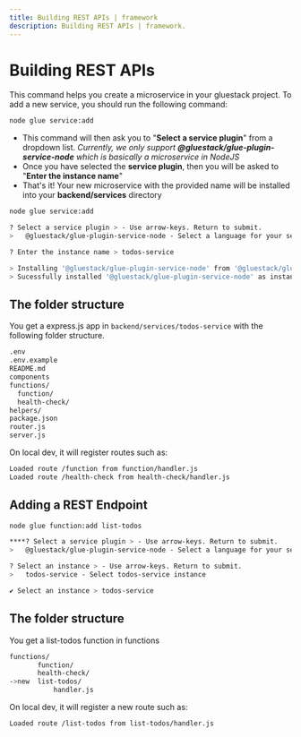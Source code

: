 ```yaml
---
title: Building REST APIs | framework
description: Building REST APIs | framework.
---
```



<Meta title="Getting started/Adding Backend/Building REST APIs" />

# Building REST APIs

This command helps you create a microservice in your gluestack project. To add a new service, you should run the following command:

```bash
node glue service:add
```

- This command will then ask you to "**Select a service plugin**" from a dropdown list. *Currently, we only support **@gluestack/glue-plugin-service-node** which is basically a microservice in NodeJS*
- Once you have selected the **service plugin**, then you will be asked to "**Enter the instance name**"
- That's it! Your new microservice with the provided name will be installed into your **backend/services** directory

```bash
node glue service:add

? Select a service plugin > - Use arrow-keys. Return to submit.
>   @gluestack/glue-plugin-service-node - Select a language for your service

? Enter the instance name > todos-service

> Installing '@gluestack/glue-plugin-service-node' from '@gluestack/glue-plugin-service-node'
> Sucessfully installed '@gluestack/glue-plugin-service-node' as instance todos-service in directory './backend/services/todos-service'
```

## **The folder structure**

You get a express.js app in `backend/services/todos-service` with the following folder structure.

```bash
.env
.env.example
README.md
components
functions/
  function/
  health-check/
helpers/
package.json
router.js
server.js
```

On local dev, it will register routes such as: 

```bash
Loaded route /function from function/handler.js
Loaded route /health-check from health-check/handler.js
```

## Adding a REST Endpoint

```bash
node glue function:add list-todos

****? Select a service plugin > - Use arrow-keys. Return to submit.
>   @gluestack/glue-plugin-service-node - Select a language for your service

? Select an instance > - Use arrow-keys. Return to submit.
>   todos-service - Select todos-service instance

✔ Select an instance > todos-service
```

## **The folder structure**

You get a list-todos function in functions

```bash
functions/
       function/
       health-check/
->new  list-todos/
	       handler.js
```

On local dev, it will register a new route such as: 

```bash
Loaded route /list-todos from list-todos/handler.js
```
